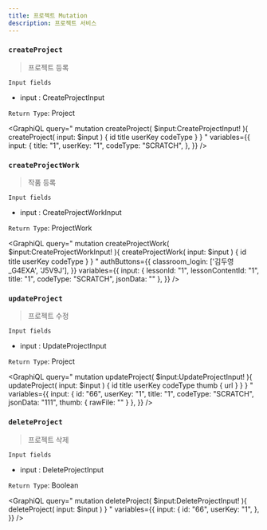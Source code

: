 ```yaml
---
title: 프로젝트 Mutation
description: 프로젝트 서비스 
---
```



### `createProject`
> 프로젝트 등록


`Input fields`
* input : <Link to="/input/project/#CreateProjectInput">CreateProjectInput</Link>

`Return Type`: <Link to="/object/project/#Project">Project</Link>

<GraphiQL
  query="
  mutation createProject( $input:CreateProjectInput! ){
    createProject( input: $input ) {
      id
      title
      userKey
      codeType
    }
  }
  "
  variables={{
    input: {
      title: "1",
      userKey: "1",
      codeType: "SCRATCH",
    },
  }}
/>


### `createProjectWork`
> 작품 등록


`Input fields`
* input : <Link to="/input/project/#CreateProjectWorkInput">CreateProjectWorkInput</Link>

`Return Type`: <Link to="/object/project/#ProjectWork">ProjectWork</Link>

<GraphiQL
  query="
  mutation createProjectWork( $input:CreateProjectWorkInput! ){
    createProjectWork( input: $input ) {
      id
      title
      userKey
      codeType
    }
  }
  "
  authButtons={{
    classroom_login: ['김두영_G4EXA', 'J5V9J'],
  }}
  variables={{
    input: {
      lessonId: "1",
      lessonContentId: "1",
      title: "1",
      codeType: "SCRATCH",
      jsonData: ""
    },
  }}
/>


### `updateProject`
> 프로젝트 수정


`Input fields`
* input : <Link to="/input/project/#UpdateProjectInput">UpdateProjectInput</Link>

`Return Type`: <Link to="/object/project/#Project">Project</Link>

<GraphiQL
  query="
  mutation updateProject( $input:UpdateProjectInput! ){
    updateProject( input: $input ) {
      id
      title
      userKey
      codeType
      thumb {
          url
      }
    }
  }
  "
  variables={{
    input: {
      id: "66",
      userKey: "1",
      title: "1",
      codeType: "SCRATCH",
      jsonData: "111",
      thumb: {
          rawFile: ""
      }
    },
  }}
/>


### `deleteProject`
> 프로젝트 삭제


`Input fields`
* input : <Link to="/input/project/#DeleteProjectInput">DeleteProjectInput</Link>

`Return Type`: Boolean

<GraphiQL
  query="
  mutation deleteProject( $input:DeleteProjectInput! ){
    deleteProject( input: $input )
  }
  "
  variables={{
    input: {
      id: "66",
      userKey: "1",
    },
  }}
/>
